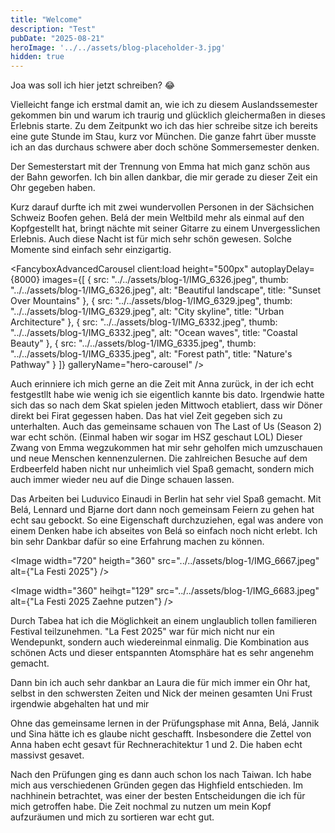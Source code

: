 ```yaml
---
title: "Welcome"
description: "Test"
pubDate: "2025-08-21"
heroImage: '../../assets/blog-placeholder-3.jpg'
hidden: true
---
```





Joa was soll ich hier jetzt schreiben? 😂

Vielleicht fange ich erstmal damit an, wie ich zu diesem Auslandssemester gekommen bin und warum ich traurig und glücklich gleichermaßen in dieses Erlebnis starte.
Zu dem Zeitpunkt wo ich das hier schreibe sitze ich bereits eine gute Stunde im Stau, kurz vor München. Die ganze fahrt über musste ich an das durchaus schwere aber doch schöne Sommersemester denken.

Der Semesterstart mit der Trennung von Emma hat mich ganz schön aus der Bahn geworfen. Ich bin allen dankbar, die mir gerade zu dieser Zeit ein Ohr gegeben haben.

Kurz darauf durfte ich mit zwei wundervollen Personen in der Sächsichen Schweiz Boofen gehen. Belá der mein Weltbild mehr als einmal auf den Kopfgestellt hat, bringt nächte mit seiner Gitarre zu einem Unvergesslichen Erlebnis.
Auch diese Nacht ist für mich sehr schön gewesen. Solche Momente sind einfach sehr einzigartig.

<FancyboxAdvancedCarousel
    client:load
    height="500px"
    autoplayDelay={8000}
    images={[
        {
            src: "../../assets/blog-1/IMG_6326.jpeg",
            thumb: "../../assets/blog-1/IMG_6326.jpeg",
            alt: "Beautiful landscape",
            title: "Sunset Over Mountains"
        },
        {
            src: "../../assets/blog-1/IMG_6329.jpeg",
            thumb: "../../assets/blog-1/IMG_6329.jpeg",
            alt: "City skyline",
            title: "Urban Architecture"
        },
        {
            src: "../../assets/blog-1/IMG_6332.jpeg",
            thumb: "../../assets/blog-1/IMG_6332.jpeg",
            alt: "Ocean waves",
            title: "Coastal Beauty"
        },
        {
            src: "../../assets/blog-1/IMG_6335.jpeg",
            thumb: "../../assets/blog-1/IMG_6335.jpeg",
            alt: "Forest path",
            title: "Nature's Pathway"
        }
    ]}
    galleryName="hero-carousel"
/>

Auch erinniere ich mich gerne an die Zeit mit Anna zurück, in der ich echt festgestllt habe wie wenig ich sie eigentlich kannte bis dato. Irgendwie hatte sich das so nach dem Skat spielen jeden Mittwoch etabliert, dass wir Döner direkt bei Firat gegessen haben. Das hat viel Zeit gegeben sich zu unterhalten. Auch das gemeinsame schauen von The Last of Us (Season 2) war echt schön. (Einmal haben wir sogar im HSZ geschaut LOL)
Dieser Zwang von Emma wegzukommen hat mir sehr geholfen mich umzuschauen und neue Menschen kennenzulernen.
Die zahlreichen Besuche auf dem Erdbeerfeld haben nicht nur unheimlich viel Spaß gemacht, sondern mich auch immer wieder neu auf die Dinge schauen lassen.

Das Arbeiten bei Luduvico Einaudi in Berlin hat sehr viel Spaß gemacht. Mit Belá, Lennard und Bjarne dort dann noch gemeinsam Feiern zu gehen hat echt sau gebockt. So eine Eigenschaft durchzuziehen, egal was andere von einem Denken habe ich abseites von Belá so einfach noch nicht erlebt. Ich bin sehr Dankbar dafür so eine Erfahrung machen zu können.


<Image width="720" heigth="360" src="../../assets/blog-1/IMG_6667.jpeg" alt={"La Festi 2025"} />

<Image width="360" heihgt="129" src="../../assets/blog-1/IMG_6683.jpeg" alt={"La Festi 2025 Zaehne putzen"} />



Durch Tabea hat ich die Möglichkeit an einem unglaublich tollen familieren Festival teilzunehmen. "La Fest 2025" war für mich nicht nur ein Wendepunkt, sondern auch wiedereinmal einmalig. Die Kombination aus schönen Acts und dieser entspannten Atomsphäre hat es sehr angenehm gemacht.


Dann bin ich auch sehr dankbar an Laura die für mich immer ein Ohr hat, selbst in den schwersten Zeiten und Nick der meinen gesamten Uni Frust irgendwie abgehalten hat und mir

Ohne das gemeinsame lernen in der Prüfungsphase mit Anna, Belá, Jannik und Sina hätte ich es glaube nicht geschafft. Insbesondere die Zettel von Anna haben echt gesavt für Rechnerachitektur 1 und 2. Die haben echt massivst gesavet.

Nach den Prüfungen ging es dann auch schon los nach Taiwan. Ich habe mich aus verschiedenen Gründen gegen das Highfield entschieden. Im nachhinein betrachtet, was einer der besten Entscheidungen die ich für mich getroffen habe. Die Zeit nochmal zu nutzen um mein Kopf aufzuräumen und mich zu sortieren war echt gut.